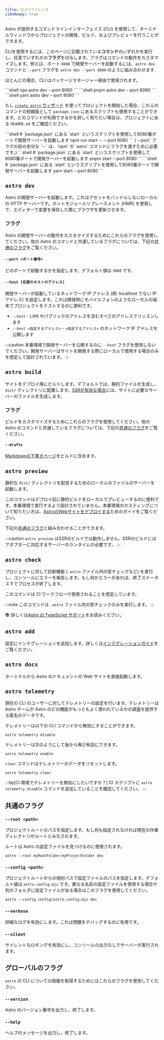 ```yaml
---
title: CLIリファレンス
i18nReady: true
---
```




Astro が提供するコマンドラインインターフェイス (CLI) を使用して、ターミナルウィンドウからプロジェクトの開発、ビルド、およびプレビューを行うことができます。

CLIを使用するには、このページに記載されている**コマンド**のいずれかを実行し、任意でいずれかの**フラグ**を付与します。フラグはコマンドの動作をカスタマイズします。例えば、ポート `8080` で開発サーバーを起動するには、`astro dev` コマンドと `--port` フラグを `astro dev --port 8080` のように組み合わせます.

ほとんどの場合、CLI はパッケージマネージャー経由で使用されます。

<PackageManagerTabs>
  <Fragment slot="npm">
  ```shell
  npx astro dev --port 8080
  ```
  </Fragment>
  <Fragment slot="pnpm">
  ```shell
  pnpm astro dev --port 8080
  ```
  </Fragment>
  <Fragment slot="yarn">
  ```shell
  yarn astro dev --port 8080
  ```
  </Fragment>
</PackageManagerTabs>

もし [`create astro` ウィザード](/ja/install/auto/#1-セットアップウィザードを実行する) を使ってプロジェクトを開始した場合、これらのコマンドの短縮版として `package.json` にあるスクリプトも使用することができます。どのコマンドが利用できるかを詳しく知りたい場合は、プロジェクトにある `README.md` をご確認ください。

<PackageManagerTabs>
  <Fragment slot="npm">
  ```shell
  # `package.json` にある `start` というスクリプトを使用して8080番ポートで開発サーバーを起動します
  npm run start -- --port 8080
  ```
  (`--port` フラグの前の余分な `--` は、`npm` が `astro` コマンドにフラグを渡すために必要です。)
  </Fragment>
  <Fragment slot="pnpm">
  ```shell
  # `package.json` にある `start` というスクリプトを使用して8080番ポートで開発サーバーを起動します
  pnpm start --port 8080
  ```
  </Fragment>
  <Fragment slot="yarn">
  ```shell
  # `package.json` にある `start` というスクリプトを使用して8080番ポートで開発サーバーを起動します
  yarn start --port 8080
  ```
  </Fragment>
</PackageManagerTabs>

## `astro dev`

Astro の開発サーバーを起動します。これはアセットをバンドルしないローカルの HTTP サーバーです。ホットモジュールリプレースメント (HMR) を使用して、エディターで変更を保存した際にブラウザを更新させます。

### フラグ

Astro の開発サーバーの動作をカスタマイズするためにこれらのフラグを使用してください。他の Astro のコマンドと共通しているフラグについては、下記の[共通のフラグ](#共通のフラグ)をご覧ください。

#### `--port <ポート番号>`

どのポートで起動するかを指定します。デフォルト値は `3000` です。

#### `--host [任意のホストのアドレス]`

開発サーバーが起動しているネットワーク IP アドレス (例: localhost でない IP アドレス) を設定します。これは開発時にモバイルフォンのようなローカルの端末でプロジェクトをテストするのに便利です。

- `--host` - LAN やパブリックのアドレスを含むすべてのアドレスでリッスンします
- `--host <指定するアドレス>` - `<指定するアドレス>` のネットワーク IP アドレスを公開します

:::caution
本番環境で開発サーバーを公開するのに `--host` フラグを使用しないでください。開発サーバーはサイトを開発する際にローカルで使用する場合のみを想定して設計されています。
:::

## `astro build`

サイトをデプロイ用にビルドします。デフォルトでは、静的ファイルを生成し、`dist/` ディレクトリに配置します。[SSRが有効な場合](/ja/guides/server-side-rendering/)には、サイトに必要なサーバーのファイルを生成します。

### フラグ

ビルドをカスタマイズするためにこれらのフラグを使用してください。他の Astro のコマンドと共通しているフラグについては、下記の[共通のフラグ](#共通のフラグ)をご覧ください。

#### `--drafts`

[Markdownの下書きページ](/ja/guides/markdown-content/#下書きページ)をビルドに含めます。

## `astro preview`

静的な `dist/` ディレクトリを配信するためのローカルのファイルのサーバーを起動します。

このコマンドはデプロイ前に静的ビルドをローカルでプレビューするのに便利です。本番環境で実行するよう設計されていません。本番環境のホスティングについて知りたい方は、[AstroのWebサイトをデプロイする](/ja/guides/deploy/)ためのガイドをご覧ください。

下記の[共通のフラグ](#共通のフラグ)と組み合わせることができます。

:::caution
`astro preview` はSSRのビルドでは動作しません。SSRのビルドにはアダプターに対応するサーバーのランタイムが必要です。
:::

## `astro check`

プロジェクトに対して診断機能 (`.astro` ファイル内の型チェックなど) を実行し、コンソールにエラーを報告します。もし何かエラーがあれば、終了ステータス **1** でプロセスが終了します。

このコマンドは CI ワークフローで使用されることを想定しています。

:::note
このコマンドは `.astro` ファイル内の型チェックのみを実行します。
:::

📚 詳しくは[Astro の TypeScript サポート](/ja/guides/typescript/)をお読みください。

## `astro add`

設定にインテグレーションを追加します。詳しくは[インテグレーションガイド](/ja/guides/integrations-guide/#インテグレーションの自動セットアップ)をご覧ください。

## `astro docs`

ターミナルから Astro のドキュメントの Web サイトを直接起動します。

## `astro telemetry`

現在の CLI のユーザーに対してテレメトリーの設定を行います。テレメトリーは Astro チームが Astro のどの機能がもっともよく使われているかの調査を提供する匿名のデータです。

テレメトリーは以下の CLI コマンドから無効にすることができます。

```shell
astro telemetry disable
```

テレメトリーは次のようにして後から再び有効にできます。

```shell
astro telemetry enable
```

`clear` コマンドはテレメトリーのデータをリセットします。

```shell
astro telemetry clear
```

:::tip[CI 環境でテレメトリーを無効にしたいですか？]
CI スクリプトに `astro telemetry disable` コマンドを追加していることを確認してください。
:::

## 共通のフラグ

### `--root <path>`

プロジェクトルートのパスを指定します。もし何も指定されなければ現在の作業ディレクトリがルートとみなされます。

ルートは Astro の設定ファイルを見つけるのに使用されます。

```shell
astro --root myRootFolder/myProjectFolder dev
```

### `--config <path>`

プロジェクトルートからの相対パスで設定ファイルのパスを指定します。デフォルト値は `astro.config.mjs` です。異なる名前の設定ファイルを使用する場合や別のフォルダに設定ファイルがある場合はこのフラグを使用してください。

```shell
astro --config config/astro.config.mjs dev
```

### `--verbose`

詳細なログを有効にします。これは問題をデバッグするのに有用です。

### `--silent`

サイレントなロギングを有効にし、コンソールの出力なしでサーバーが実行されます。

## グローバルのフラグ

`astro` の CLI についての情報を取得するためにはこれらのフラグを使用してください。

### `--version`

Astro のバージョン番号を出力し、終了します。

### `--help`

ヘルプのメッセージを出力し、終了します。
